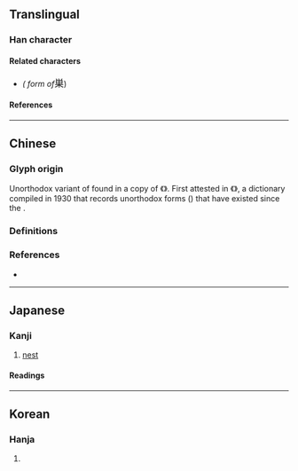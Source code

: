 {{also|巢}}
{{character info/new}}
==Translingual==

===Han character===
{{Han char|rn=47|rad=巛|as=08|sn=11|four=90904|canj=FWD|ids=⿱⺍果}}

====Related characters====
* {{l|mul|[[巢]]}} ''({{w|Kyūjitai}} form of ''<big>巣</big>)

====References====
{{Han ref|kx=0531.131|dkj=08696|dj=0919.230|hdz=21221.010|uh=5DE3}}

----

==Chinese==

===Glyph origin===
Unorthodox variant of {{l|zh|巢}} found in a {{w|Movable type#Metal movable type in China|moveable type}} copy of ''{{w|Biographies of Exemplary Women}}'' 《{{w2|zh|列女傳}}》. First attested in 《{{w2|zh|宋元以來俗字譜}}》, a {{w|Variant Chinese character|variant forms}} dictionary compiled in 1930 that records unorthodox forms ({{l|zh|俗字}}) that have existed since the {{w|Song dynasty}}.

===Definitions===
{{zh-see|巢}}

===References===
* {{R:twedu|A01147-001}}

----

==Japanese==
{{ja-kanji forms|巣|巢}}

===Kanji===
{{ja-kanji|grade=4|rs=巛08|kyu=巢}}

# [[nest]]

====Readings====
{{ja-readings
|goon=じょう<ぜう
|kanon=そう<さう
|kun=す-, す-く.う
}}

----

==Korean==

===Hanja===
{{ko-hanja|hangeul=소|rv=so|mr=so}}

# {{alt form|lang=ko|巢||[[nest]]}}